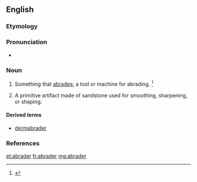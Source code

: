 ==English==

===Etymology===
{{suffix|abrade|er|lang=en}}

===Pronunciation===
* {{a|US}} {{IPA|/əˈbɹeɪ.dɚ/|lang=en}}

===Noun===
{{en-noun}}

# Something that [[abrade|abrades]]; a tool or machine for abrading. {{defdate|First attested in the late 19<sup>th</sup> century.}}<ref>{{R:SOED5|page=7}}</ref>
# {{context|archaeology|lang=en}} A primitive artifact made of sandstone used for smoothing, sharpening, or shaping.

====Derived terms====
* [[dermabrader]]

===References===
<references/>

[[et:abrader]]
[[fr:abrader]]
[[mg:abrader]]
